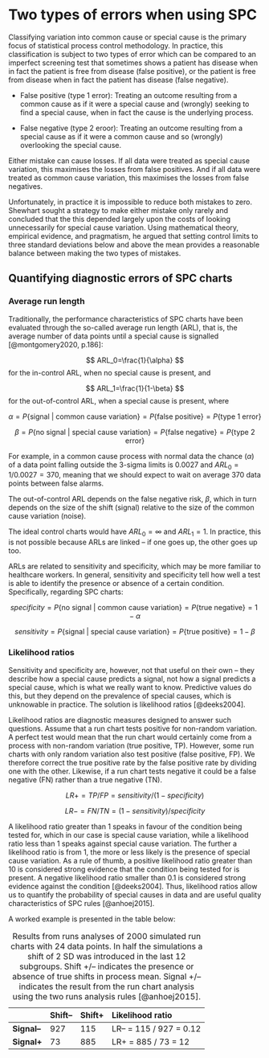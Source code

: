 # Two types of errors when using SPC {#diagnostics}

Classifying variation into common cause or special cause is the primary focus of statistical process control methodology. In practice, this classification is subject to two types of error which can be compared to an imperfect screening test that sometimes shows a patient has disease when in fact the patient is free from disease (false positive), or the patient is free from disease when in fact the patient has disease (false negative).

* False positive (type 1 error): Treating an outcome resulting from a common cause as if it were a special cause and (wrongly) seeking to find a special cause, when in fact the cause is the underlying process. 

* False negative (type 2 eroor): Treating an outcome resulting from a special cause as if it were a common cause and so (wrongly) overlooking the special cause.

Either mistake can cause losses. If all data were treated as special cause variation, this maximises the losses from false positives. And if all data were treated as common cause variation, this maximises the losses from false negatives.

Unfortunately, in practice it is impossible to reduce both mistakes to zero. Shewhart sought a strategy to make either mistake only rarely and concluded that the this depended largely upon the costs of looking unnecessarily for special cause variation. Using mathematical theory, empirical evidence, and pragmatism, he argued that setting control limits to three standard deviations below and above the mean provides a reasonable balance between making the two types of mistakes.

## Quantifying diagnostic errors of SPC charts

### Average run length

Traditionally, the performance characteristics of SPC charts have been evaluated through the so-called average run length (ARL), that is, the average number of data points until a special cause is signalled [@montgomery2020, p.186]:

$$ ARL_0=\frac{1}{\alpha} $$
for the in-control ARL, when no special cause is present, and 

$$ ARL_1=\frac{1}{1-\beta} $$
for the out-of-control ARL, when a special cause is present, where

$$ \alpha=P\{\text{signal | common cause variation}\}=P\{\text{false positive}\}=P\{\text{type 1 error}\} $$

$$ \beta=P\{\text{no signal | special cause variation}\}=P\{\text{false negative}\}=P\{\text{type 2 error}\} $$

For example, in a common cause process with normal data the chance ($\alpha$) of a data point falling outside the 3-sigma limits is 0.0027 and $ARL_0=1/0.0027=370$, meaning that we should expect to wait on average 370 data points between false alarms.

The out-of-control ARL depends on the false negative risk, $\beta$, which in turn depends on the size of the shift (signal) relative to the size of the common cause variation (noise).

The ideal control charts would have $ARL_0=\infty$ and $ARL_1=1$. In practice, this is not possible because ARLs are linked -- if one goes up, the other goes up too.

ARLs are related to sensitivity and specificity, which may be more familiar to healthcare workers. In general, sensitivity and specificity tell how well a test is able to identify the presence or absence of a certain condition. Specifically, regarding SPC charts:

$$ specificity=P\{\text{no signal | common cause variation}\}=P\{\text{true negative}\}=1-\alpha $$

$$ sensitivity=P\{\text{signal | special cause variation}\}=P\{\text{true positive}\}=1-\beta $$


### Likelihood ratios

Sensitivity and specificity are, however, not that useful on their own -- they describe how a special cause predicts a signal, not how a signal predicts a special cause, which is what we really want to know. Predictive values do this, but they depend on the prevalence of special causes, which is unknowable in practice. The solution is likelihood ratios [@deeks2004].

Likelihood ratios are diagnostic measures designed to answer such questions. Assume that a run chart tests positive for non-random variation. A perfect test would mean that the run chart would certainly come from a process with non-random variation (true positive, TP). However, some run charts with only random variation also test positive (false positive, FP). We therefore correct the true positive rate by the false positive rate by dividing one with the other. Likewise, if a run chart tests negative it could be a false negative (FN) rather than a true negative (TN).

$$ LR+=TP/FP=sensitivity/(1-specificity) $$

$$ LR-=FN/TN=(1-sensitivity)/specificity $$

A likelihood ratio greater than 1 speaks in favour of the condition being tested for, which in our case is special cause variation, while a likelihood ratio less than 1 speaks against special cause variation. The further a likelihood ratio is from 1, the more or less likely is the presence of special cause variation. As a rule of thumb, a positive likelihood ratio greater than 10 is considered strong evidence that the condition being tested for is present. A negative likelihood ratio smaller than 0.1 is considered strong evidence against the condition [@deeks2004]. Thus, likelihood ratios allow us to quantify the probability of special causes in data and are useful quality characteristics of SPC rules [@anhoej2015].

A worked example is presented in the table below:

               Shift--   Shift+  Likelihood ratio
-------------  --------  ------- -----------------------
**Signal--**       927      115  LR-- = 115 / 927 = 0.12
**Signal+**         73      885  LR+ = 885 / 73 = 12
------------- --------- -------- -----------------------
Table: Results from runs analyses of 2000 simulated run charts with 24 data points. In half the simulations a shift of 2 SD was introduced in the last 12 subgroups. Shift +/-- indicates the presence or absence of true shifts in process mean. Signal +/-- indicates the result from the run chart analysis using the two runs analysis rules [@anhoej2015].


<!-- The choice of three standard deviations ensures there is a relatively small chance that an investigation of special cause variation will be unfounded. It has been argued that while three standard deviations was an appropriate choice for manufacturing industry, it is not stringent enough for healthcare processes – and two standard deviations may be more appropriate. Lowering the control limits to, say two standard deviations, will increase the sensitivity of the control chart, but will also increase the chances of false alarms. The extent to which this is acceptable requires decision-makers to balance the total costs (e.g. time, money, human resources, quality, safety, reputation) of investigating (true or false) signals versus the costs of overlooking these signals (and so not investigating). In practice, this is a matter of judgement which varies with context. Nevertheless, in the era of big data in healthcare the issue of false alarms needs greater appreciation and attention. We discuss this later in the book. -->
